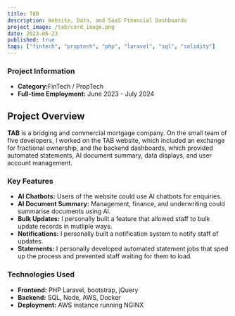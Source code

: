 ```yaml
---
title: TAB
description: Website, Data, and SaaS Financial Dashboards
project_image: /tab/card_image.png
date: 2023-06-23
published: true
tags: ["fintech", "proptech", "php", "laravel", "sql", "solidity"]
---
```


<div className="grid grid-cols-1 md:grid-cols-2">
    <div id="phone-outer-container" className="scale-[1.4] md:scale-[1]">
        <div id="image-container">
            <div id="phone-depth"></div>
            <div id="phone">
                <div id="phone-camera-area">
                    <div id="phone-camera"></div>
                </div>
                <div id="phone-screen">
                    <div className="shine"></div>
                </div>
            </div>
        </div>
    </div>
    <div>
        <h3>Project Information</h3>
        <ul>
            <li><strong>Category:</strong>FinTech / PropTech</li>
            <li><strong>Full-time Employment:</strong> June 2023 - July 2024</li>
        </ul>
    </div>
</div>

## Project Overview
**TAB** is a bridging and commercial mortgage company. On the small team of five developers, I worked on the TAB website, which included an exchange for fractional ownership, and the backend dashboards, which provided automated statements, AI document summary, data displays, and user account management.

### Key Features
- **AI Chatbots:** Users of the website could use AI chatbots for enquiries.
- **AI Document Summary:** Management, finance, and underwriting could summarise documents using AI.
- **Bulk Updates:** I personally built a feature that allowed staff to bulk update records in mutliple ways.
- **Notifications:** I personally built a notification system to notify staff of updates.
- **Statements:** I personally developed automated statement jobs that sped up the process and prevented staff waiting for them to load.

### Technologies Used
- **Frontend:** PHP Laravel, bootstrap, jQuery
- **Backend:** SQL, Node, AWS, Docker
- **Deployment:** AWS instance running NGINX